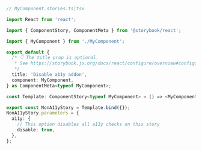 ```ts
// MyComponent.stories.ts|tsx

import React from 'react';

import { ComponentStory, ComponentMeta } from '@storybook/react';

import { MyComponent } from './MyComponent';

export default {
  /* 👇 The title prop is optional.
   * See https://storybook.js.org/docs/react/configure/overview#configure-story-loading to learn how to generate automatic titles
   */
  title: 'Disable a11y addon',
  component: MyComponent,
} as ComponentMeta<typeof MyComponent>;

const Template: ComponentStory<typeof MyComponent> = () => <MyComponent />;

export const NonA11yStory = Template.bind({});
NonA11yStory.parameters = {
  a11y: {
    // This option disables all a11y checks on this story
    disable: true,
  },
};
```